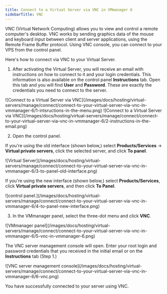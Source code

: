 ---
title: Connect to a Virtual Server via VNC in VMmanager 6
sidebarTitle: VNC
---

VNC (Virtual Network Computing) allows you to view and control a remote computer's desktop. VNC works by sending graphics data of the mouse and keyboard input between client and server applications, using the Remote Frame Buffer protocol. Using VNC console, you can connect to your VPS from the control panel.

Here's how to connect via VNC to your Virtual Server.

  1. After activating the Virtual Server, you will receive an email with instructions on how to connect to it and your login credentials. This information is also available on the control panel **Instructions** tab. Open this tab and you will find **User** and **Password**. These are exactly the credentials you need to connect to the server.


<Frame>![Connect to a Virtual Server via VNC](/images/docs/hosting/virtual-servers/manage/connect/connect-to-your-virtual-server-via-vnc-in-vmmanager-6/1-intsructions-in-the-menu.png)</Frame>

 
<Frame>![Connect to a Virtual Server via VNC](/images/docs/hosting/virtual-servers/manage/connect/connect-to-your-virtual-server-via-vnc-in-vmmanager-6/2-instructions-in-the-email.png)</Frame>



  2. Open the control panel.



If you're using the old interface (shown below,) select **Products/Services** → **Virtual private servers**, click the selected server, and click **To panel**.


<Frame>![Virtual Server](/images/docs/hosting/virtual-servers/manage/connect/connect-to-your-virtual-server-via-vnc-in-vmmanager-6/3-to-panel-old-interface.png)</Frame>



If you're using the new interface (shown below,) select **Products/Services**, click **Virtual private servers**, and then click **To Panel**.


<Frame>![control panel.](/images/docs/hosting/virtual-servers/manage/connect/connect-to-your-virtual-server-via-vnc-in-vmmanager-6/4-to-panel-new-interface.png)</Frame>



  3. In the VMmanager panel, select the three-dot menu and click **VNC**.


<Frame>![VMmanager panel](/images/docs/hosting/virtual-servers/manage/connect/connect-to-your-virtual-server-via-vnc-in-vmmanager-6/5-vnc-in-vmmanager-6.png)</Frame>



The VNC server management console will open. Enter your root login and password credentials that you received in the initial email or on the **Instructions** tab (Step 1.)


<Frame>![VNC server management console](/images/docs/hosting/virtual-servers/manage/connect/connect-to-your-virtual-server-via-vnc-in-vmmanager-6/6-vnc.png)</Frame>



You have successfully connected to your server using VNC.